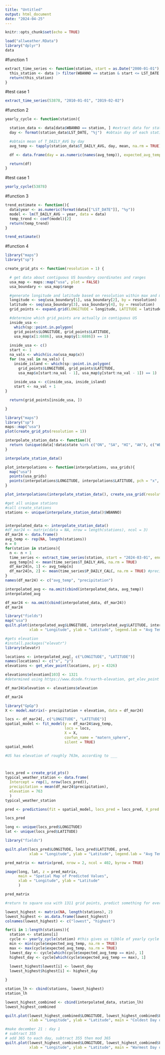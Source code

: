 ---
title: "Untitled"
output: html_document
date: "2024-04-25"
---

```{r setup, include=FALSE}
knitr::opts_chunk$set(echo = TRUE)
```

```{r}
load("allweather.RData")
library("dplyr")
data

```

#function 1
```{r}

extract_time_series <- function(station, start = as.Date("2000-01-01"), end = as.Date("2024-05-07")){
  this_station <- data |> filter(WBANNO == station & start <= LST_DATE & end >= LST_DATE)
  return(this_station)
}
```

#test case 1
```{r}
extract_time_series(53878, "2010-01-01", "2019-02-02")
```


#function 2

```{r}
yearly_cycle <- function(station){

  station_data <- data[data$WBANNO == station, ] #extract data for station
  day <- format(station_data$LST_DATE, "%j")  #obtain day of each station data

  #obtain mean of T_DAILY_AVG by day
  avg_temp <- tapply(station_data$T_DAILY_AVG, day, mean, na.rm = TRUE)

  df <- data.frame(day = as.numeric(names(avg_temp)), expected_avg_temp = avg_temp)

  return(df)
}


```
#test case 1
```{r}
yearly_cycle(53878)
```
#function 3
```{r}
trend_estimate <- function(){
  data$year <- as.numeric(format(data[["LST_DATE"]], "%y"))
  model <- lm(T_DAILY_AVG ~ year, data = data)
  temp_trend <- coef(model)[2]
  return(temp_trend)
}
```

```{r}
trend_estimate()
```
#function 4
```{r}
library("maps")
library("sp")
```

```{r}
create_grid_pts <- function(resolution = 1) {

  # get data about contiguous US boundary coordinates and ranges
  usa_map <- maps::map("usa", plot = FALSE)
  usa_boundary <- usa_map$range

  #generate longitude and latitude based on resolution within max and min
  longitude <- seq(usa_boundary[1], usa_boundary[2], by = resolution)
  latitude <- seq(usa_boundary[3], usa_boundary[4], by = resolution)
  grid_points <- expand.grid(LONGITUDE = longitude, LATITUDE = latitude)

  #determine which grid_points are actually in contiguous US
  inside_usa <-
    which(sp::point.in.polygon(
    grid_points$LONGITUDE, grid_points$LATITUDE,
    usa_map$x[1:6886], usa_map$y[1:6886]) == 1)
  
  inside_usa <- c()
  start <- 1
  na_vals <- which(is.na(usa_map$x))
  for (na_val in na_vals) {
    inside_island <- which(sp::point.in.polygon(
      grid_points$LONGITUDE, grid_points$LATITUDE, 
      usa_map$x[start:na_val - 1], usa_map$y[start:na_val - 1]) == 1)
    
    inside_usa <- c(inside_usa, inside_island)
    start <- na_val + 1
}

  return(grid_points[inside_usa, ])

}
```

```{r}
library("maps")
library("sp")
maps::map("usa")
plot(create_grid_pts(resolution = 1))
```



```{r}
interpolate_station_data <- function(){
  return (unique(data[!data$state %in% c("ON", "SA", "HI", "AK"), c("WBANNO", "station_name", "LONGITUDE", "LATITUDE")]) )
}
```

```{r}
interpolate_station_data()
```


```{r}
plot_interpolations <- function(interpolations, usa_grids){
  map("usa")
  points(usa_grids)
  points(interpolations$LONGITUDE, interpolations$LATITUDE, pch = "x", cex = 0.5)
}
```

```{r}
plot_interpolations(interpolate_station_data(), create_usa_grid(resolution = 1))
```


```{r}
#get all unique stations
#call create_stations
stations <- unique(interpolate_station_data()$WBANNO)


interpolated_data <- interpolate_station_data()
#df_mar24 <- matrix(data = NA, nrow = length(stations), ncol = 3)
df_mar24 <- data.frame()
avg_temp <- rep(NA, length(stations))
n = 0
for(station in stations){
  n <- n + 1
  time_series <- extract_time_series(station, start = "2024-03-01", end = "2024-03-31")
  avg_temp[n] <- mean(time_series$T_DAILY_AVG, na.rm = TRUE)
  df_mar24[n, 1] <- avg_temp[n]
  df_mar24[n, 2] <- mean(time_series$P_DAILY_CALC, na.rm = TRUE) #precipitation
}
names(df_mar24) <- c("avg_temp", "precipitation")

interpolated_avg <- na.omit(cbind(interpolated_data, avg_temp))
interpolated_avg

df_mar24 <- na.omit(cbind(interpolated_data, df_mar24))
df_mar24


```

```{r}
library("fields")
map("usa")
quilt.plot(interpolated_avg$LONGITUDE, interpolated_avg$LATITUDE, interpolated_avg$avg_temp, add = TRUE,
           xlab = "Longitude", ylab = "Latitude", legend.lab = "Avg Temperature")
```

```{r}
#gets elevation
#install.packages("elevatr")
library(elevatr)

locations <- interpolated_avg[, c("LONGITUDE", "LATITUDE")]
names(locations) <- c("x", "y")
elevations <- get_elev_point(locations, prj = 4326)

elevations$elevation[103] <- 1321
#determined using https://www.dcode.fr/earth-elevation, get_elev_point did not find this elevation

df_mar24$elevation <- elevations$elevation

df_mar24
```

```{r}
library("GpGp")
X <- model.matrix(~ precipitation + elevation, data = df_mar24)

locs <- df_mar24[, c("LONGITUDE", "LATITUDE")]
spatial_model <- fit_model(y = df_mar24$avg_temp,
                           locs = locs,
                           X = X,
                           covfun_name = "matern_sphere", 
                           silent = TRUE)
spatial_model

#US has elevation of roughly 763m, according to ___




```



```{r}
locs_pred = create_grid_pts()
typical_weather_station <- data.frame(
  Intercept = rep(1, nrow(locs_pred)),
  precipitation = mean(df_mar24$precipitation),
  elevation = 763
  )
typical_weather_station

pred <- predictions(fit = spatial_model, locs_pred = locs_pred, X_pred = typical_weather_station)

locs_pred

long <- unique(locs_pred$LONGITUDE)
lat <- unique(locs_pred$LATITUDE)

library("fields")

quilt.plot(locs_pred$LONGITUDE, locs_pred$LATITUDE, pred,
           xlab = "Longitude", ylab = "Latitude", legend.lab = "Avg Temperature")

pred_matrix <- matrix(pred, nrow = 2, ncol = 402, byrow = TRUE)

image(long, lat, z = pred_matrix,
      main = "Spatial Map of Predicted Values",
      xlab = "Longitude", ylab = "Latitude"
      )

pred_matrix

#return to square usa with 1311 grid points, predict something for every single one of those gridpoints, using the same predictors. then, point in polygon so that we only have the points that are in the united states. take those indices and then only use those ones for our
```

```{r}


lowest_highest <- matrix(NA, length(stations), 2)
lowest_highest <- as.data.frame(lowest_highest)
colnames(lowest_highest) <- c("lowest", "highest")

for(i in 1:length(stations)){
  station <- stations[i]
  cycle <- yearly_cycle(station) #this gives us tibble of yearly cycle
  min <- min(cycle$expected_avg_temp, na.rm = TRUE)
  max <- max(cycle$expected_avg_temp, na.rm = TRUE)
  lowest_day <- cycle[which(cycle$expected_avg_temp == min), 1]
  highest_day <- cycle[which(cycle$expected_avg_temp == max), 1]
 
  lowest_highest$lowest[i] <- lowest_day
  lowest_highest$highest[i] <- highest_day

}

station_lh <- cbind(stations, lowest_highest)
station_lh

lowest_highest_combined <- cbind(interpolated_data, station_lh)
lowest_highest_combined

```
```{r}
quilt.plot(lowest_highest_combined$LONGITUDE, lowest_highest_combined$LATITUDE, lowest_highest_combined$lowest,
           xlab = "Longitude", ylab = "Latitude", main = "Coldest Day of the Year")

#make december 21 : day 1
# subtract 355
# add 365 to each day, subtract 355 then mod 365
quilt.plot(lowest_highest_combined$LONGITUDE, lowest_highest_combined$LATITUDE, lowest_highest_combined$highest,
           xlab = "Longitude", ylab = "Latitude", main = "Warmest Day of the Year")
```

